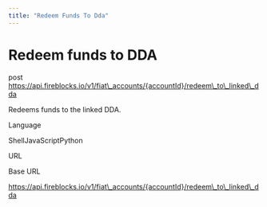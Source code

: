 ```yaml
---
title: "Redeem Funds To Dda"
---
```

  
  # Redeem funds to DDA

post https://api.fireblocks.io/v1/fiat\_accounts/{accountId}/redeem\_to\_linked\_dda

Redeems funds to the linked DDA.

Language

ShellJavaScriptPython

URL

Base URL

https://api.fireblocks.io/v1/fiat\_accounts/{accountId}/redeem\_to\_linked\_dda